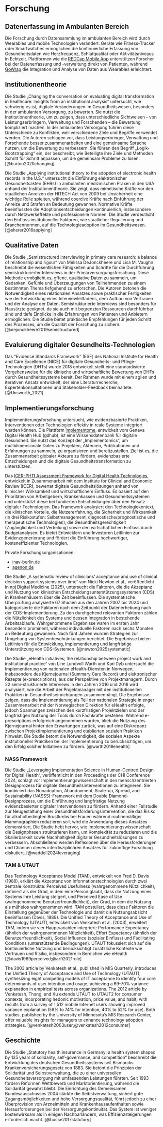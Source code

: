 # Forschung

## Datenerfassung im Ambulanten Bereich

Die Forschung durch Datensammlung im ambulanten Bereich wird durch Wearables und mobile Technologien verändert. Geräte wie Fitness-Tracker oder Smartwatches ermöglichen die kontinuierliche Erfassung von Gesundheitsdaten wie Herzfrequenz, Schlafqualität oder Aktivitätsniveaus in Echtzeit. Plattformen wie die [REDCap Mobile App](https://projectredcap.org/software/mobile-app/) unterstützen Forscher bei der Datenerfassung und -verwaltung direkt von Patienten, während [GoWrap](https://rti.gowrap.org/) die Integration und Analyse von Daten aus Wearables erleichtert.

## Institutionentheorie

Die Studie „Changing the conversation on evaluating digital transformation in healthcare: Insights from an institutional analysis“ untersucht, wie schwierig es ist, digitale Veränderungen im Gesundheitswesen, besonders in der ambulanten Versorgung, zu bewerten. Sie nutzt die Institutionentheorie, um zu zeigen, dass unterschiedliche Sichtweisen – von Leistungserbringern, Verwaltung und Forschenden – die Bewertung kompliziert machen. In der ambulanten Versorgung führen diese Unterschiede zu Konflikten, weil verschiedene Ziele und Begriffe verwendet werden. Die Autoren schlagen vor, dass Leistungserbringer, Verwaltung und Forschende besser zusammenarbeiten und eine gemeinsame Sprache nutzen, um die Bewertung zu verbessern. Sie führen den Begriff „Logik-Bootstrapping“ ein, der beschreibt, wie Beteiligte ihre Ziele und Methoden Schritt für Schritt anpassen, um die gemeinsam Probleme zu lösen. [@burton2020changing]

Die Studie „Applying institutional theory to the adoption of electronic health records in the U.S.“ untersucht die Einführung elektronischer Gesundheitsakten (EHRs) in ambulanten medizinischen Praxen in den USA anhand der Institutionentheorie. Sie zeigt, dass mimetische Kräfte vor den staatlichen Anreizen der HITECH Act von 2009 bei Unsicherheit eine wichtige Rolle spielten, während coercive Kräfte nach Einführung der Anreize und Strafen an Bedeutung gewannen. Normative Kräfte beeinflussten die Adoptionsentscheidungen kontinuierlich, insbesondere durch Netzwerkeffekte und professionelle Normen. Die Studie verdeutlicht den Einfluss institutioneller Faktoren, wie staatlicher Regulierung und Branchennormen, auf die Technologieadoption im Gesundheitswesen. [@sherer2016applying]

## Qualitative Daten

Die Studie „Semistructured interviewing in primary care research: a balance of relationship and rigour“ von Melissa DeJonckheere und Lisa M. Vaughn beschreibt die wesentlichen Fähigkeiten und Schritte für die Durchführung semistrukturierter Interviews in der Primärversorgungsforschung. Diese Methode ermöglicht es, offene, qualitative Daten zu sammeln, um Gedanken, Gefühle und Überzeugungen von Teilnehmenden zu einem bestimmten Thema tiefgehend zu erforschen. Die Autoren betonen die Notwendigkeit eines relationalen Ansatzes sowie praktischer Fertigkeiten wie der Entwicklung eines Interviewleitfadens, dem Aufbau von Vertrauen und der Analyse der Daten. Semistrukturierte Interviews sind besonders für Hausärzte geeignet, da sie auch mit begrenzten Ressourcen durchführbar sind und tiefe Einblicke in die Erfahrungen von Patienten und Anbietern ermöglichen. Die Studie bietet praktische Empfehlungen für jeden Schritt des Prozesses, um die Qualität der Forschung zu sichern. [@dejonckheere2019semistructured]

## Evaluierung digitaler Gesundheits-Technologien

Das "Evidence Standards Framework" (ESF) des National Institute for Health and Care Excellence (NICE) für digitale Gesundheits- und Pflege-Technologien (DHTs) wurde 2018 entwickelt stellt eine standardisierte Vorgehensweise für die klinische und wirtschaftliche Bewertung von DHTs durch Gesundheitssysteme bereit. Der Rahmen wurde mit einem agilen und iterativen Ansatz entwickelt, der eine Literaturrecherche, Expertenkonsultationen und Stakeholder-Feedback beinhaltete. [@Unsworth_2021]

## Implementierungsforschung

Implementierungsforschung untersucht, wie evidenzbasierte Praktiken, Interventionen oder Technologien effektiv in reale Systeme integriert werden können. Die Plattform [Implementome](https://gdhub.unige.ch/implementome/main), entwickelt vom Geneva Digital Health Hub (gdhub), ist eine Wissensdatenbank für digitale Gesundheit. Sie nutzt das Konzept der „Implementomics“, um multidimensionale Daten zu Projekten, Akteuren, Publikationen und Erfahrungen zu sammeln, zu organisieren und bereitzustellen. Ziel ist es, die Zusammenarbeit globaler Akteure zu fördern, evidenzbasierte Entscheidungen und die digitale Gesundheitstransformation zu unterstützen.

Das [ICER-PHTI Assessment Framework for Digital Health Technologies](https://phti.org/how-we-assess/), entwickelt in Zusammenarbeit mit dem Institute for Clinical and Economic Review (ICER), bewertet digitale Gesundheitslösungen anhand von klinischer Wirksamkeit und wirtschaftlichem Einfluss. Es basiert auf den Prioritäten von Arbeitgebern, Krankenkassen und Gesundheitssystemen und unterstützt diese bei fundierten Entscheidungen über den Einsatz digitaler Technologien. Das Framework analysiert den Technologiekontext, die klinischen Vorteile, die Nutzererfahrung, die Sicherheit und Wirksamkeit (in drei Risikostufen: Selbstmanagement, diagnostische/prognostische und therapeutische Technologien), die Gesundheitsgerechtigkeit (Zugänglichkeit und Verteilung) sowie den wirtschaftlichen Einfluss durch Budgetanalysen. Es bietet Entwicklern und Investoren Leitlinien zur Evidenzgenerierung und fördert die Einführung hochwertiger, kosteneffizienter Technologien.

Private Forschungsorganisationen:

* [inav-berlin.de](https://inav-berlin.de/leistungen/ditital-health/)
* [agenon.de](https://www.agenon.de/leistungen/digitalisierung/)

Die Studie „A systematic review of clinicians’ acceptance and use of clinical decision support systems over time“ von Nicki Newton et al., veröffentlicht in npj Digital Medicine (2025), untersucht die Faktoren, die die Akzeptanz und Nutzung von klinischen Entscheidungsunterstützungssystemen (CDS) in Krankenhäusern über die Zeit beeinflussen. Die systematische Überprüfung analysierte 67 Studien aus den Jahren 2007 bis 2024 und kategorisierte die Faktoren nach dem Zeitpunkt der Datenerhebung nach der CDS-Implementierung. Zu den durchgehend relevanten Faktoren zählen die Nützlichkeit des Systems und dessen Integration in bestehende Arbeitsabläufe. Wahrgenommene Ergebnisse waren im ersten Jahr besonders prominent, während individuelle Faktoren nach sechs Monaten an Bedeutung gewannen. Nach fünf Jahren wurden Strategien zur Umgehung von Systembeschränkungen berichtet. Die Ergebnisse bieten Leitlinien für die Entwicklung, Implementierung und langfristige Unterstützung von CDS-Systemen. [@newton2025systematic]

Die Studie „eHealth initiatives; the relationship between project work and institutional practice“ von Line Lundvoll Warth und Kari Dyb untersucht die Implementierung von nationalen eHealth-Diensten in Norwegen, insbesondere des Kjernejournal (Summary Care Record) und elektronischer Rezepte (e-prescriptions), aus der Perspektive von Projektmanagern. Durch 22 semi-strukturierte Interviews in den Jahren 2016 und 2018 wird analysiert, wie die Arbeit der Projektmanager mit den institutionellen Praktiken in Gesundheitseinrichtungen zusammenhängt. Die Ergebnisse zeigen, dass die Implementierung als Teil der nationalen Strategie in enger Zusammenarbeit mit der Norwegischen Direktion für eHealth erfolgte, jedoch Spannungen zwischen den kurzfristigen Projektzielen und der langfristigen Nutzung der Tools durch Fachkräfte bestehen. Während e-prescriptions erfolgreich angenommen wurden, blieb die Nutzung des Kjernejournal hinter den Erwartungen zurück, was auf eine Diskrepanz zwischen Projektimplementierung und etablierten sozialen Praktiken hinweist. Die Studie betont die Notwendigkeit, die sozialen Aspekte institutioneller Praktiken bei der Implementierung zu berücksichtigen, um den Erfolg solcher Initiativen zu fördern. [@warth2019ehealth]

### NASS Framework

Die Studie „Leveraging Implementation Science in Human-Centred Design for Digital Health“, veröffentlicht in den Proceedings der CHI Conference 2024, schlägt vor Implementierungswissenschaft in den menschzentrierten Designprozess für digitale Gesundheitsinterventionen zu integrieren. Sie kombiniert das Nonadoption, Abandonment, Scale-up, Spread, and Sustainability (NASSS)-Framework mit dem Double Diamond-Designprozess, um die Einführung und langfristige Nutzung evidenzbasierter digitaler Interventionen zu fördern. Anhand einer Fallstudie zur Neugestaltung einer Gesundheitsförderungsintervention, die das Risiko für alkoholbedingten Brustkrebs bei Frauen während routinemäßiger Mammographien reduzieren soll, wird die Anwendung dieses Ansatzes demonstriert. Die Studie hebt hervor, wie Implementierungswissenschaft die Designphasen strukturieren kann, um Komplexität zu reduzieren und die Skalierbarkeit sowie Nachhaltigkeit digitaler Gesundheitslösungen zu verbessern. Abschließend werden Reflexionen über die Herausforderungen und Chancen dieses interdisziplinären Ansatzes für zukünftige Forschung diskutiert. [@waddell2024leveraging]

### TAM & UTAUT

Das Technology Acceptance Model (TAM), entwickelt von Fred D. Davis (1989), erklärt die Akzeptanz von Informationstechnologien durch zwei zentrale Konstrukte: Perceived Usefulness (wahrgenommene Nützlichkeit), definiert als der Grad, in dem eine Person glaubt, dass die Nutzung eines Systems ihre Leistung steigert, und Perceived Ease of Use (wahrgenommene Benutzerfreundlichkeit), der Grad, in dem die Nutzung als mühelos wahrgenommen wird. TAM postuliert, dass diese Faktoren die Einstellung gegenüber der Technologie und damit die Nutzungsabsicht beeinflussen (Davis, 1989). Die Unified Theory of Acceptance and Use of Technology (UTAUT), entwickelt von Venkatesh et al. (2003), erweitert TAM, indem sie vier Hauptvariablen integriert: Performance Expectancy (ähnlich der wahrgenommenen Nützlichkeit), Effort Expectancy (ähnlich der Benutzerfreundlichkeit), Social Influence (sozialer Einfluss) und Facilitating Conditions (unterstützende Bedingungen). UTAUT fokussiert sich auf die kontinuierliche Nutzung und berücksichtigt zusätzliche Kontexte wie Vertrauen und Risiko, insbesondere in Bereichen wie eHealth. [@davis1989perceived;@arfi2021role]

The 2003 article by Venkatesh et al., published in MIS Quarterly, introduces the Unified Theory of Acceptance and Use of Technology (UTAUT), synthesizing eight competing models of IT acceptance to identify four core determinants of user intention and usage, achieving a 69-70% variance explanation in empirical tests across organizations. The 2012 article by Venkatesh, Thong, and Xu extends UTAUT to UTAUT2 for consumer contexts, incorporating hedonic motivation, price value, and habit, with results from a survey of 1,512 mobile Internet users showing improved variance explanation (56% to 74% for intention, 40% to 52% for use). Both studies, published by the University of Minnesota’s MIS Research Center, offer valuable insights for managers to enhance technology adoption strategies. [@venkatesh2003user;@venkatesh2012consumer]

## Geschichte

Die Studie „Statutory health insurance in Germany: a health system shaped by 135 years of solidarity, self-governance, and competition“ beschreibt die Entwicklung des deutschen Gesundheitssystems seit Bismarcks Krankenversicherungsgesetz von 1883. Sie betont die Prinzipien der Solidarität und Selbstverwaltung, die zu einer universellen Gesundheitsversorgung mit umfassenden Leistungen führten. Seit 1993 fördern Reformen Wettbewerb und Marktorientierung, während die Solidarität gewahrt bleibt. Die Einrichtung des Gemeinsamen Bundesausschusses 2004 stärkte die Selbstverwaltung, sichert gute Zugangsmöglichkeiten und hohe Versorgungsqualität, führt jedoch zu einer Überprovision von Arzneimitteln und Krankenhausaufenthalten sowie Herausforderungen bei der Versorgungskontinuität. Das System ist weniger kostenwirksam als in einigen Nachbarländern, was Effizienzsteigerungen erforderlich macht. [@busse2017statutory]
